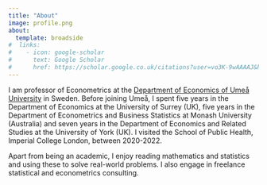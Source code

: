 ```yaml
---
title: "About"
image: profile.png
about:
  template: broadside
#  links:
#    - icon: google-scholar
#      text: Google Scholar
#      href: https://scholar.google.co.uk/citations?user=vo3K-9wAAAAJ&hl=en
---
```


I am professor of Econometrics at the [Department of Economics of Umeå University](https://www.umu.se/en/usbe/) in Sweden. Before joining Umeå, I spent five years in the Department of Economics at the University of Surrey (UK), five years in the Department of Econometrics and Business Statistics at Monash University (Australia) and seven years in the Department of Economics and Related Studies at the University of York (UK). I visited the School of Public Health, Imperial College London, between 2020-2022.

Apart from being an academic, I enjoy reading mathematics and statistics and using these to solve real-world problems. I also engage in freelance statistical and econometrics consulting.
